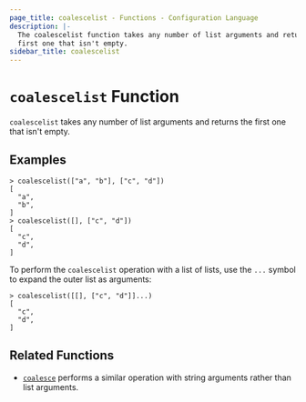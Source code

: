 ```yaml
---
page_title: coalescelist - Functions - Configuration Language
description: |-
  The coalescelist function takes any number of list arguments and returns the
  first one that isn't empty.
sidebar_title: coalescelist
---
```


# `coalescelist` Function

`coalescelist` takes any number of list arguments and returns the first one
that isn't empty.

## Examples

```
> coalescelist(["a", "b"], ["c", "d"])
[
  "a",
  "b",
]
> coalescelist([], ["c", "d"])
[
  "c",
  "d",
]
```

To perform the `coalescelist` operation with a list of lists, use the `...`
symbol to expand the outer list as arguments:

```
> coalescelist([[], ["c", "d"]]...)
[
  "c",
  "d",
]
```

## Related Functions

* [`coalesce`](/language/functions/coalesce) performs a similar operation with string
  arguments rather than list arguments.

